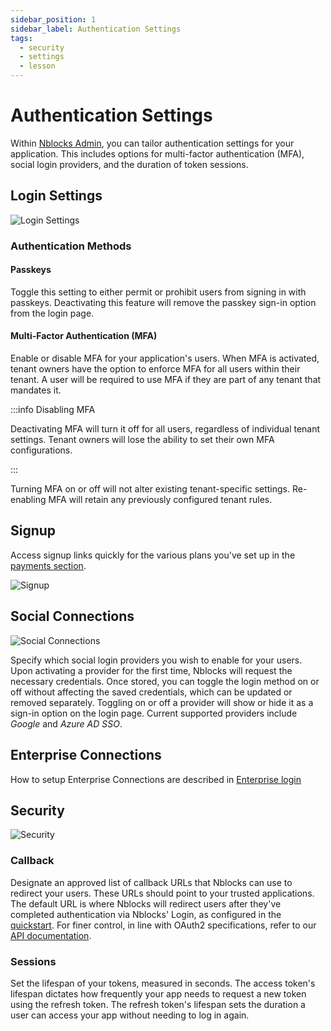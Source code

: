 ```yaml
---
sidebar_position: 1
sidebar_label: Authentication Settings
tags:
  - security
  - settings
  - lesson
---
```


# Authentication Settings

Within [Nblocks Admin](https://admin.nblocks.cloud), you can tailor authentication settings for your application. This includes options for multi-factor authentication (MFA), social login providers, and the duration of token sessions.

## Login Settings

![Login Settings](../assets/authentication-settings/login-settings.png)

### Authentication Methods

#### Passkeys

Toggle this setting to either permit or prohibit users from signing in with passkeys. Deactivating this feature will remove the passkey sign-in option from the login page.

#### Multi-Factor Authentication (MFA)

Enable or disable MFA for your application's users. When MFA is activated, tenant owners have the option to enforce MFA for all users within their tenant. A user will be required to use MFA if they are part of any tenant that mandates it.

:::info Disabling MFA

Deactivating MFA will turn it off for all users, regardless of individual tenant settings. Tenant owners will lose the ability to set their own MFA configurations.

:::

Turning MFA on or off will not alter existing tenant-specific settings. Re-enabling MFA will retain any previously configured tenant rules.

## Signup

Access signup links quickly for the various plans you've set up in the [payments section](/docs/payments/payments-portal#create-plans-in-nblocks-admin).

![Signup](../assets/authentication-settings/signup.png)

## Social Connections

![Social Connections](../assets/authentication-settings/social-connections.png)

Specify which social login providers you wish to enable for your users. Upon activating a provider for the first time, Nblocks will request the necessary credentials. Once stored, you can toggle the login method on or off without affecting the saved credentials, which can be updated or removed separately. Toggling on or off a provider will show or hide it as a sign-in option on the login page. Current supported providers include *Google* and *Azure AD SSO*.

## Enterprise Connections

How to setup Enterprise Connections are described in [Enterprise login](/docs/authentication-and-access/enterprise-login)

## Security

![Security](../assets/authentication-settings/security.png)

### Callback

Designate an approved list of callback URLs that Nblocks can use to redirect your users. These URLs should point to your trusted applications. The default URL is where Nblocks will redirect users after they've completed authentication via Nblocks' Login, as configured in the [quickstart](/docs/getting-started/quickstart#step-2-receive-the-user-back-to-your-app). For finer control, in line with OAuth2 specifications, refer to our [API documentation](https://nebulr-group.github.io/nblocks-api-docs/#authorize).

### Sessions

Set the lifespan of your tokens, measured in seconds. The access token's lifespan dictates how frequently your app needs to request a new token using the refresh token. The refresh token's lifespan sets the duration a user can access your app without needing to log in again.